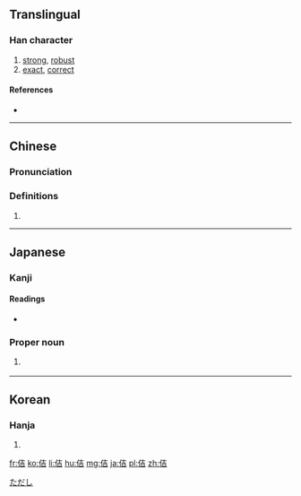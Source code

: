 ==Translingual==

===Han character===
{{Han char|rn=9|rad=人|as=06|sn=8|four=24261|canj=OGR,XOGR|ids=⿰亻吉}}

# [[strong]], [[robust]]
# [[exact]], [[correct]]

====References====
* {{Han ref|kx=0100.230|dkj=00562|dj=0213.010|hdz=10144.010|uh=4F76|ud=20342|bh=CBB8|bd=52152}}

----

==Chinese==
{{zh-forms}}

===Pronunciation===
{{zh-pron
|m=jí
|c=gat1
|mc=y
|oc=y
|ma=
|cat=a
}}

===Definitions===
# {{rfdef|lang=zh}}

----

==Japanese==

===Kanji===
{{ja-kanji|grade=|rs=人06}}

====Readings====
* {{ja-readings|on=[[きつ]] (kitsu), [[ごち]] (gochi)|kun=[[ただしい]] (tadashii)}}

===Proper noun===
{{ja-pos|k|proper|hira=ただし|rom=Tadashi}}

# {{context|obsolete|lang=ja|sort=ただし}} {{given name|male|lang=ja}}

[[Category:Japanese male given names|ただし]]

----

==Korean==

===Hanja===
{{ko-hanja|hangeul=길|rv=gil|mr=kil}}

# {{defn|lang=ko|sort=人06}}

[[fr:佶]]
[[ko:佶]]
[[li:佶]]
[[hu:佶]]
[[mg:佶]]
[[ja:佶]]
[[pl:佶]]
[[zh:佶]]